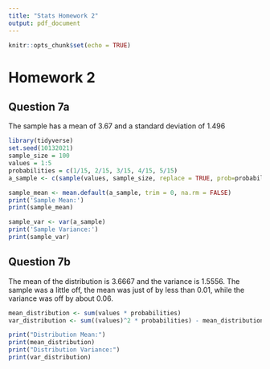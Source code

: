 ```yaml
---
title: "Stats Homework 2"
output: pdf_document
---
```


```r
knitr::opts_chunk$set(echo = TRUE)
```

# Homework 2 

## Question 7a

The sample has a mean of 3.67 and a standard deviation of 1.496

```r
library(tidyverse)
set.seed(10132021)
sample_size = 100
values = 1:5
probabilities = c(1/15, 2/15, 3/15, 4/15, 5/15)
a_sample <- c(sample(values, sample_size, replace = TRUE, prob=probabilities))

sample_mean <- mean.default(a_sample, trim = 0, na.rm = FALSE) 
print('Sample Mean:')
print(sample_mean) 

sample_var <- var(a_sample)
print('Sample Variance:') 
print(sample_var)
```
## Question 7b

The mean of the distribution is 3.6667 and the variance is 1.5556. The sample was a little off, the mean was just of by less than 0.01, while the variance was off by about 0.06.

```r
mean_distribution <- sum(values * probabilities)
var_distribution <- sum((values)^2 * probabilities) - mean_distribution^2

print("Distribution Mean:")
print(mean_distribution)
print("Distribution Variance:")
print(var_distribution)
```
